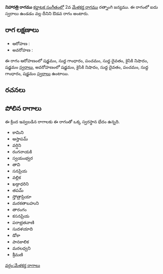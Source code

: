 {{Infobox ragam
	| name          	= నిహారత్రి
	| synonym	    	= 
	| mela          	= 
	| chakra        	= 
	| janaka        	= 
	| type          	= ఔడవ
	| arohanam      	= {{svaraC|S|G1|P|D1|N2|S'}} 
	| avarohanam    	= {{svaraC|S'|N2|D1|P|G1|S}}
	| jeeva         	=
	| chhaya        	=
	| nyasa         	=
	| vishesha      	= 
	| equivalent  		= 
}}
{{కర్ణాటక సంగీత రాగాలు}}
'''నిహారత్రి రాగము''' [[కర్ణాటక సంగీతం]]లో 2వ [[మేళకర్త రాగము]] రత్నాంగి జన్యము.  ఈ రాగంలో ఐదు స్వరాలు ఉండడం వల్ల దీనిని ఔడవ రాగం అంటారు.


==రాగ లక్షణాలు==


* ఆరోహణ : {{svaraC|S|G1|P|D1|N2|S'}} 
* అవరోహణ : {{svaraC|S'|N2|D1|P|G1|S}}

ఈ రాగం ఆరోహణంలో షడ్జమం, సుద్ద గాంధారం, పంచమం, సుద్ద దైవతం, కైసికి నిషాదం, షడ్జమం [[స్వరాలు]], అవరోహణంలో షడ్జమం, కైసికి నిషాదం, సుద్ద దైవతం, పంచమం, సుద్ద గాంధారం, షడ్జమం [[స్వరాలు]] ఉంటాయి.

==రచనలు==



==పోలిన రాగాలు==
ఈ క్రింద ఇవ్వబడిన రాగాలకు ఈ రాగంతో ఒక్క స్వరస్థాన భేదం ఉన్నది.
* కామిని
* ఆస్తాపమ్
* వర్షిని
* రంగనాయకి
* స్వయంభ్వర
* తావి
* సనప్రియ
* వల్లిక
* ఖడ్గాధరిని
* తపమ్
* స్తోత్రాప్రియా
* మరకతాబహుని
* తారంగం
* కసనప్రియ
* పరాభ్రతవాణి
* సుదళయాది
* డోకా
* పానకాలిక
* మరలధ్వని
* శ్రీమణి



[[వర్గం:మేళకర్త రాగాలు]]